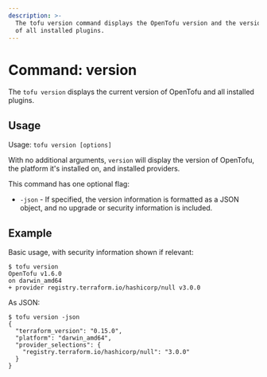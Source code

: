 ```yaml
---
description: >-
  The tofu version command displays the OpenTofu version and the version
  of all installed plugins.
---
```


# Command: version

The `tofu version` displays the current version of OpenTofu and all
installed plugins.

## Usage

Usage: `tofu version [options]`

With no additional arguments, `version` will display the version of OpenTofu,
the platform it's installed on, and installed providers.

This command has one optional flag:

* `-json` - If specified, the version information is formatted as a JSON object,
  and no upgrade or security information is included.

## Example

Basic usage, with security information shown if relevant:

```shellsession
$ tofu version
OpenTofu v1.6.0
on darwin_amd64
+ provider registry.terraform.io/hashicorp/null v3.0.0
```

As JSON:

```shellsession
$ tofu version -json
{
  "terraform_version": "0.15.0",
  "platform": "darwin_amd64",
  "provider_selections": {
    "registry.terraform.io/hashicorp/null": "3.0.0"
  }
}
```
